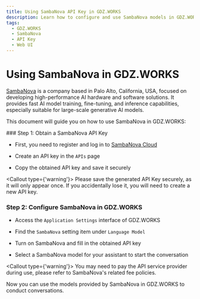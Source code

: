 ```yaml
---
title: Using SambaNova API Key in GDZ.WORKS
description: Learn how to configure and use SambaNova models in GDZ.WORKS, obtain an API key, and start a conversation.
tags:
  - GDZ.WORKS
  - SambaNova
  - API Key
  - Web UI
---
```


# Using SambaNova in GDZ.WORKS

[SambaNova](https://sambanova.ai/) is a company based in Palo Alto, California, USA, focused on developing high-performance AI hardware and software solutions. It provides fast AI model training, fine-tuning, and inference capabilities, especially suitable for large-scale generative AI models.

This document will guide you on how to use SambaNova in GDZ.WORKS:

<Steps>
  ### Step 1: Obtain a SambaNova API Key

  - First, you need to register and log in to [SambaNova Cloud](https://cloud.sambanova.ai/)

  - Create an API key in the `APIs` page

  - Copy the obtained API key and save it securely

  <Callout type={'warning'}>
    Please save the generated API Key securely, as it will only appear once. If you accidentally lose it, you will need to create a new API key.
  </Callout>

  ### Step 2: Configure SambaNova in GDZ.WORKS

  - Access the `Application Settings` interface of GDZ.WORKS

  - Find the `SambaNova` setting item under `Language Model`

  - Turn on SambaNova and fill in the obtained API key

  - Select a SambaNova model for your assistant to start the conversation

  <Callout type={'warning'}>
    You may need to pay the API service provider during use, please refer to SambaNova's related fee policies.
  </Callout>
</Steps>

Now you can use the models provided by SambaNova in GDZ.WORKS to conduct conversations.
